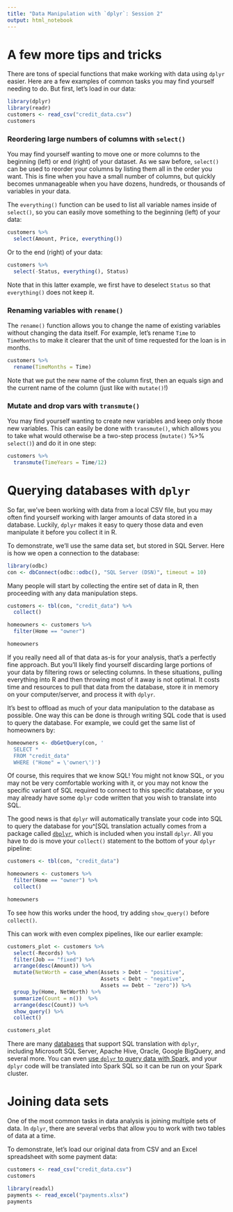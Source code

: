 ```yaml
---
title: "Data Manipulation with `dplyr`: Session 2"
output: html_notebook
---
```


# A few more tips and tricks

There are tons of special functions that make working with data using `dplyr` easier. Here are a few examples of common tasks you may find yourself needing to do. But first, let's load in our data:

```r
library(dplyr)
library(readr)
customers <- read_csv("credit_data.csv")
customers
```


### Reordering large numbers of columns with `select()`

You may find yourself wanting to move one or more columns to the beginning (left) or end (right) of your dataset. As we saw before, `select()` can be used to reorder your columns by listing them all in the order you want. This is fine when you have a small number of columns, but quickly becomes unmanageable when you have dozens, hundreds, or thousands of variables in your data.

The `everything()` function can be used to list all variable names inside of `select()`, so you can easily move something to the beginning (left) of your data:

```r
customers %>% 
  select(Amount, Price, everything())
```

Or to the end (right) of your data:

```r
customers %>% 
  select(-Status, everything(), Status)
```

Note that in this latter example, we first have to deselect `Status` so that `everything()` does not keep it.

### Renaming variables with `rename()`

The `rename()` function allows you to change the name of existing variables without changing the data itself. For example, let's rename `Time` to `TimeMonths` to make it clearer that the unit of time requested for the loan is in months.

```r
customers %>% 
  rename(TimeMonths = Time)
```

Note that we put the new name of the column first, then an equals sign and the current name of the column (just like with `mutate()`!)

### Mutate and drop vars with `transmute()`

You may find yourself wanting to create new variables and keep only those new variables. This can easily be done with `transmute()`, which allows you to take what would otherwise be a two-step process (`mutate()` %>% `select()`) and do it in one step:

```r
customers %>% 
  transmute(TimeYears = Time/12)
```

# Querying databases with `dplyr`

So far, we've been working with data from a local CSV file, but you may often find yourself working with larger amounts of data stored in a database. Luckily, `dplyr` makes it easy to query those data and even manipulate it before you collect it in R.

To demonstrate, we'll use the same data set, but stored in SQL Server. Here is how we open a connection to the database:

```r
library(odbc)
con <- dbConnect(odbc::odbc(), "SQL Server (DSN)", timeout = 10)
```

Many people will start by collecting the entire set of data in R, then proceeding with any data manipulation steps.

```r
customers <- tbl(con, "credit_data") %>% 
  collect()

homeowners <- customers %>% 
  filter(Home == "owner")

homeowners
```

If you really need all of that data as-is for your analysis, that's a perfectly fine approach. But you'll likely find yourself discarding large portions of your data by filtering rows or selecting columns. In these situations, pulling everything into R and then throwing most of it away is not optimal. It costs time and resources to pull that data from the database, store it in memory on your computer/server, and process it with `dplyr`.

It's best to offload as much of your data manipulation to the database as possible. One way this can be done is through writing SQL code that is used to query the database. For example, we could get the same list of homeowners by:

```r
homeowners <- dbGetQuery(con, '
  SELECT * 
  FROM "credit_data" 
  WHERE ("Home" = \'owner\')')
```

Of course, this requires that we know SQL! You might not know SQL, or you may not be very comfortable working with it, or you may not know the specific variant of SQL required to connect to this specific database, or you may already have some `dplyr` code written that you wish to translate into SQL.

The good news is that `dplyr` will automatically translate your code into SQL to query the database for you^[SQL translation actually comes from a package called [`dbplyr`](https://dbplyr.tidyverse.org/index.html), which is included when you install `dplyr`. All you have to do is move your `collect()` statement to the bottom of your `dplyr` pipeline:

```r
customers <- tbl(con, "credit_data")

homeowners <- customers %>% 
  filter(Home == "owner") %>% 
  collect()

homeowners
```

To see how this works under the hood, try adding `show_query()` before `collect()`.

This can work with even complex pipelines, like our earlier example:

```r
customers_plot <- customers %>% 
  select(-Records) %>%
  filter(Job == "fixed") %>% 
  arrange(desc(Amount)) %>% 
  mutate(NetWorth = case_when(Assets > Debt ~ "positive",
                              Assets < Debt ~ "negative",
                              Assets == Debt ~ "zero")) %>% 
  group_by(Home, NetWorth) %>% 
  summarize(Count = n())  %>% 
  arrange(desc(Count)) %>% 
  show_query() %>% 
  collect()

customers_plot
```

There are many [databases](https://db.rstudio.com/databases) that support SQL translation with `dplyr`, including Microsoft SQL Server, Apache Hive, Oracle, Google BigQuery, and several more. You can even [use `dplyr` to query data with Spark](https://spark.rstudio.com/dplyr/), and your `dplyr` code will be translated into Spark SQL so it can be run on your Spark cluster.

# Joining data sets

One of the most common tasks in data analysis is joining multiple sets of data. In `dplyr`, there are several verbs that allow you to work with two tables of data at a time.

To demonstrate, let's load our original data from CSV and an Excel spreadsheet with some payment data:

```r
customers <- read_csv("credit_data.csv")
customers

library(readxl)
payments <- read_excel("payments.xlsx")
payments
```

